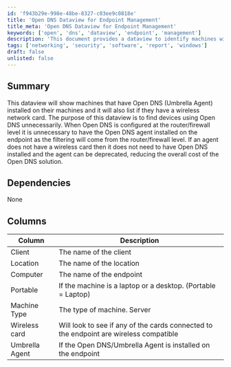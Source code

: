 ```yaml
---
id: 'f943b29e-998e-48be-8327-c03ee9c0818e'
title: 'Open DNS Dataview for Endpoint Management'
title_meta: 'Open DNS Dataview for Endpoint Management'
keywords: ['open', 'dns', 'dataview', 'endpoint', 'management']
description: 'This document provides a dataview to identify machines with Open DNS (Umbrella Agent) installed and checks for the presence of a wireless network card. It aims to help in finding devices unnecessarily using Open DNS when configured at the router/firewall level. By identifying endpoints without wireless capabilities, organizations can reduce costs associated with the Open DNS solution.'
tags: ['networking', 'security', 'software', 'report', 'windows']
draft: false
unlisted: false
---
```

## Summary

This dataview will show machines that have Open DNS (Umbrella Agent) installed on their machines and it will also list if they have a wireless network card. The purpose of this dataview is to find devices using Open DNS unnecessarily. When Open DNS is configured at the router/firewall level it is unnecessary to have the Open DNS agent installed on the endpoint as the filtering will come from the router/firewall level. If an agent does not have a wireless card then it does not need to have Open DNS installed and the agent can be deprecated, reducing the overall cost of the Open DNS solution.

## Dependencies

None

## Columns

| Column        | Description                                                                                     |
|---------------|-------------------------------------------------------------------------------------------------|
| Client        | The name of the client                                                                          |
| Location      | The name of the location                                                                        |
| Computer      | The name of the endpoint                                                                        |
| Portable      | If the machine is a laptop or a desktop. (Portable = Laptop)                                   |
| Machine Type  | The type of machine. Server|Workstation|Mac|Linux                                              |
| Wireless card  | Will look to see if any of the cards connected to the endpoint are wireless compatible        |
| Umbrella Agent | If the Open DNS/Umbrella Agent is installed on the endpoint                                   |












